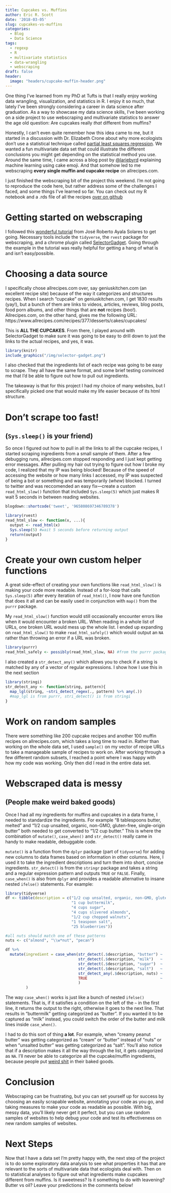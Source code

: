 ```yaml
---
title: Cupcakes vs. Muffins
author: Eric R. Scott
date: '2018-03-05'
slug: cupcakes-vs-muffins
categories:
  - Blog
  - Data Science
tags:
  - regexp
  - R
  - multivariate statistics
  - data-wrangling
  - webscraping
draft: false
header:
  image: "headers/cupcake-muffin-header.png"
---
```


One thing I've learned from my PhD at Tufts is that I really enjoy working data wrangling, visualization, and statistics in R.  I enjoy it so much, that lately I've been strongly considering a career in data science after graduation.  As a way to showcase my data science skills, I've been working on a side project to use webscraping and multivariate statistics to answer the age old question: Are cupcakes really *that* different from muffins?

Honestly, I can't even quite remember how this idea came to me, but it started in a discussion with Dr. Elizabeth Crone about why more ecologists don't use a statistical technique called [partial least squares regression](https://en.wikipedia.org/wiki/Partial_least_squares_regression).  We wanted a fun multivariate data set that could illustrate the different conclusions you might get depending on the statistical method you use. Around the same time, I came across a blog post by [\@lariebyrd](https://aczane.netlify.com/2018/02/08/the-first-and-namesake-post-is-it-cake/) explaining machine learning using cake emoji. And that somehow led to me webscraping **every single muffin and cupcake recipe** on allrecipes.com.

I just finished the webscraping bit of the project this weekend. I'm not going to reproduce the code here, but rather address some of the challenges I faced, and some things I've learned so far.  You can check out my R notebook and a .rds file of all the recipes [over on github](https://github.com/Aariq/cupcakes-vs-muffins)

# Getting started on webscraping
I followed this [wonderful tutorial](https://towardsdatascience.com/web-scraping-tutorial-in-r-5e71fd107f32) from José Roberto Ayala Solares to get going. Necessary tools include the `tidyverse`, the `rvest` package for webscraping, and a chrome plugin called [SelectorGadget](http://selectorgadget.com/).  Going through the example in the tutorial was really helpful for getting a hang of what is and isn't easy/possible.

# Choosing a data source
I specifically chose allrecipes.com over, say geniuskitchen.com (an excellent recipe site) because of the way it categorizes and structures recipes.  When I search "cupcake" on geniuskitchen.com, I get 1830 results (yay!), but a bunch of them are links to videos, articles, reviews, blog posts, food porn albums, and other things that are **not** recipes (boo!).  Allrecipes.com, on the other hand, gives me the following URL: https://www.allrecipes.com/recipes/377/desserts/cakes/cupcakes/

This is **ALL THE CUPCAKES**.  From there, I played around with SelectorGadget to make sure it was going to be easy to drill down to just the links to the actual recipes, and yes, it was.

```r
library(knitr)
include_graphics("/img/selector-gadget.png")
```
I also checked that the ingredients list of each recipe was going to be easy to scrape.  They all have the same format, and some brief testing convinced me that I'd be able to figure out how to pull out ingredients.

The takeaway is that for this project I had my choice of many websites, but I specifically picked one that would make my life easier because of its html structure.

# Don't scrape too fast! 
## (`Sys.sleep()` is your friend)
So once I figured out how to pull in all the links to all the cupcake recipes, I started scraping ingredients from a small sample of them.  After a few debugging runs, allrecipes.com stopped responding and I just kept getting error messages.  After pulling my hair out trying to figure out how I broke my code, I realized that my IP was being blocked!  Because of the speed of accessing the website or how many links I accessed, my IP was suspected of being a bot or something and was temporarily (*whew*) blocked.  I turned to twitter and was reccomended an easy fix---create a custom `read_html_slow()` function that included `Sys.sleep(5)` which just makes R wait 5 seconds in between reading websites. 

```r
blogdown::shortcode('tweet', '965808697346789378')
```

```r
library(rvest)
read_html_slow <- function(x, ...){
  output <- read_html(x)
  Sys.sleep(5) #wait 5 seconds before returning output
  return(output)
}
```

# Create your own custom helper functions
A great side-effect of creating your own functions like `read_html_slow()` is making your code more readable. Instead of a for-loop that calls `Sys.sleep(5)` after every iteration of `read_html()`, I now have one function that does it all and can be easily used in conjunction with `map()` from the `purrr` package.

My `read_html_slow()` function would still occasionally encounter errors like when it would encounter a broken URL.  When reading in a whole list of URLs, one broken URL would mess up the whole list. I ended up expanding on `read_html_slow()` to make `read_html_safely()` which would output an `NA` rather than throwing an error if a URL was broken.

```r
library(purrr)
read_html_safely <- possibly(read_html_slow, NA) #from the purrr package
```

I also created a `str_detect_any()` which allows you to check if a string is matched by any of a vector of regular expressions.  I show how I use this in the next section

```r
library(stringi)
str_detect_any <- function(string, pattern){
  map_lgl(string, ~stri_detect_regex(., pattern) %>% any(.)) 
  #map_lgl is from purrr, stri_detect() is from stringi
}
```

# Work on random samples
There were something like 200 cupcake recipes and another 100 muffin recipes on allrecipes.com, which takes a long time to read in.  Rather than working on the whole data set, I used `sample()` on my vector of recipe URLs to take a manageable sample of recipes to work on.  After working through a few different random subsets, I reached a point where I was happy with how my code was working.  Only then did I read in the entire data set.

# Webscraped data is messy 
## (People make weird baked goods)
Once I had all my ingredients for muffins and cupcakes in a data frame, I needed to standardize the ingredients.  For example "8 tablespoons butter, melted" and "1/2 cup unsalted, organic, non-GMO, gluten-free, single-origin butter" both needed to get converted to "1/2 cup butter."  This is where the combination of `mutate()`, `case_when()` and `str_detect()` really came in handy to make readable, debuggable code.

`mutate()` is a function from the `dplyr` package (part of `tidyverse`) for adding new columns to data frames based on information in other columns.  Here, I used it to take the ingredient descriptions and turn them into short, concise ingredients.  `str_detect()` is from the `stringr` package and takes a string and a regular expression pattern and outputs `TRUE` or `FALSE`.  Finally, `case_when()` is also from `dplyr` and provides a readable alternative to insane nested `ifelse()` statements.  For example:

```r
library(tidyverse)
df <- tibble(description = c("1/2 cup unsalted, organic, non-GMO, gluten-free, single-origin butter",
                             "1 cup buttermilk",
                             "4 cups sugar",
                             "4 cups slivered almonds",
                             "1/2 cup chopped walnuts",
                             "1 teaspoon salt",
                             "25 blueberries"))

#all nuts should match one of these patterns
nuts <- c("almond", "\\w*nut", "pecan")

df %>%
  mutate(ingredient = case_when(str_detect(.$description, "butter") ~  "butter",
                                str_detect(.$description, "milk")   ~  "milk",
                                str_detect(.$description, "sugar")  ~  "sugar",
                                str_detect(.$description, "salt")   ~  "salt",
                                str_detect_any(.$description, nuts) ~  "nut",
                                TRUE                                ~  as.character(NA)
                                )
         )
```

The way `case_when()` works is just like a bunch of nested `ifelse()` statements.  That is, if it satisfies a condition on the left of the `~` in the first line, it returns the output to the right, otherwise it goes to the next line.  That results in "buttermilk" getting categorized as "butter".  If you wanted it to be captured as "milk" instead, you could switch the order of the butter and milk lines inside `case_when()`.  

I had to do this sort of thing **a lot**.  For example, when "creamy peanut butter" was getting categorized as "cream" or "butter" instead of "nuts" or when "unsalted butter" was getting categorized as "salt".  You'll also notice that if a description makes it all the way through the list, it gets categorized as `NA`.  I'll never be able to categorize all the cupcake/muffin ingredients, because people put [weird shit](https://www.allrecipes.com/recipe/215561/peanut-butter-bacon-cupcake/) in their baked goods.

# Conclusion
Webscraping can be frustrating, but you can set yourself up for success by choosing an easily scrapable website, annotating your code as you go, and taking measures to make your code as readable as possible.  With big, messy data, you'll likely never get it perfect, but you can use random samples of websites to help debug your code and test its effectiveness on new random samples of websites.

# Next Steps
Now that I have a data set I'm pretty happy with, the next step of the project is to do some exploratory data analysis to see what properties it has that are relevant to the sorts of multivariate data that ecologists deal with.  Then on to statistical analyses to figure out what ingredients make cupcakes different from muffins.  Is it sweetness?  Is it something to do with leavening?  Butter vs oil?  Leave your predictions in the comments below!

